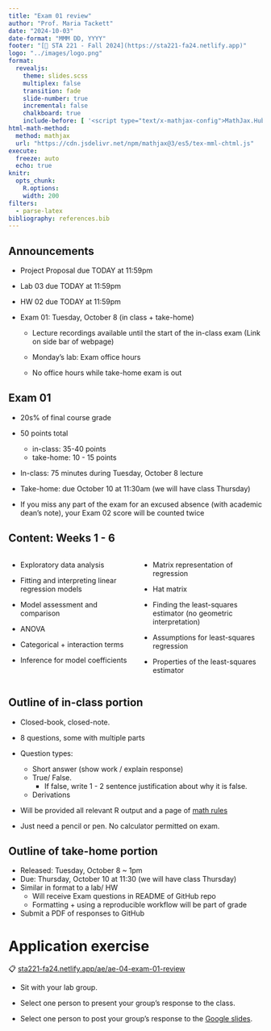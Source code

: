 ```yaml
---
title: "Exam 01 review"
author: "Prof. Maria Tackett"
date: "2024-10-03"
date-format: "MMM DD, YYYY"
footer: "[🔗 STA 221 - Fall 2024](https://sta221-fa24.netlify.app)"
logo: "../images/logo.png"
format: 
  revealjs:
    theme: slides.scss
    multiplex: false
    transition: fade
    slide-number: true
    incremental: false 
    chalkboard: true
    include-before: [ '<script type="text/x-mathjax-config">MathJax.Hub.Config({tex2jax: {enableAssistiveMml: false}});</script>']
html-math-method:
  method: mathjax
  url: "https://cdn.jsdelivr.net/npm/mathjax@3/es5/tex-mml-chtml.js"
execute:
  freeze: auto
  echo: true
knitr:
  opts_chunk: 
    R.options:      
    width: 200
filters:
  - parse-latex
bibliography: references.bib
---
```


## Announcements {.midi}

-   Project Proposal due TODAY at 11:59pm

-   Lab 03 due TODAY at 11:59pm

-   HW 02 due TODAY at 11:59pm

-   Exam 01: Tuesday, October 8 (in class + take-home)

    -   Lecture recordings available until the start of the in-class exam (Link on side bar of webpage)

    -   Monday's lab: Exam office hours

    -   No office hours while take-home exam is out

## Exam 01 {.midi}

-   20s% of final course grade

-   50 points total

    -   in-class: 35-40 points
    -   take-home: 10 - 15 points

-   In-class: 75 minutes during Tuesday, October 8 lecture

-   Take-home: due October 10 at 11:30am (we will have class Thursday)

-   If you miss any part of the exam for an excused absence (with academic dean's note), your Exam 02 score will be counted twice

## Content: Weeks 1 - 6

::: columns
::: {.column width="50%"}
-   Exploratory data analysis

-   Fitting and interpreting linear regression models

-   Model assessment and comparison

-   ANOVA

-   Categorical + interaction terms

-   Inference for model coefficients
:::

::: {.column width="50%"}
-   Matrix representation of regression

-   Hat matrix

-   Finding the least-squares estimator (no geometric interpretation)

-   Assumptions for least-squares regression

-   Properties of the least-squares estimator
:::
:::

## Outline of in-class portion {.midi}

-   Closed-book, closed-note.

-   8 questions, some with multiple parts

-   Question types:

    -   Short answer (show work / explain response)
    -   True/ False.
        -   If false, write 1 - 2 sentence justification about why it is false.
    -   Derivations

-   Will be provided all relevant R output and a page of [math rules](../math-rules.html) <!--# Update link-->

-   Just need a pencil or pen. No calculator permitted on exam.

## Outline of take-home portion

-   Released: Tuesday, October 8 \~ 1pm
-   Due: Thursday, October 10 at 11:30 (we will have class Thursday)
-   Similar in format to a lab/ HW
    -   Will receive Exam questions in README of GitHub repo
    -   Formatting + using a reproducible workflow will be part of grade
-   Submit a PDF of responses to GitHub

# Application exercise

::: appex
📋 [sta221-fa24.netlify.app/ae/ae-04-exam-01-review](https://sta221-fa24.netlify.app/ae/ae-04-exam-01-review)
:::

-   Sit with your lab group.

-   Select one person to present your group's response to the class.

-   Select one person to post your group's response to the [Google slides](https://docs.google.com/presentation/d/1CGulfEDqeszbdy5Mn8AiGgn1kHTy8BLSBksucchlHVo/edit?usp=sharing).
